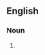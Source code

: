 {{also|macédoines}}

==English==

===Noun===
{{head|en|noun plural form}}

# {{plural of|macedoine|lang=en}}